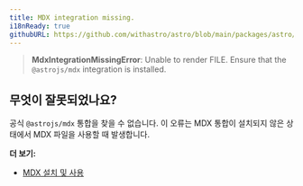 ```yaml
---
title: MDX integration missing.
i18nReady: true
githubURL: https://github.com/withastro/astro/blob/main/packages/astro/src/core/errors/errors-data.ts
---
```


> **MdxIntegrationMissingError**: Unable to render FILE. Ensure that the `@astrojs/mdx` integration is installed.

## 무엇이 잘못되었나요?

공식 `@astrojs/mdx` 통합을 찾을 수 없습니다. 이 오류는 MDX 통합이 설치되지 않은 상태에서 MDX 파일을 사용할 때 발생합니다.

**더 보기:**

-  [MDX 설치 및 사용](/ko/guides/integrations-guide/mdx/)
